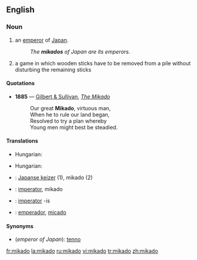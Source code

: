 {{also|mikádó}}
==English==

===Noun===
{{en-noun}}

# {{context|literary}} an [[emperor]] of [[Japan]].
#:''The '''mikados''' of Japan are its emperors.''
# a game in which wooden sticks have to be removed from a pile without disturbing the remaining sticks

====Quotations====

*'''1885''' — [[w:Gilbert and Sullivan|Gilbert & Sullivan]], ''[[s:The_Mikado|The Mikado]]''
*:Our great '''Mikado''', virtuous man,
*:When he to rule our land began,
*:Resolved to try a plan whereby
*:Young men might best be steadied.

====Translations====
{{trans-top|an emperor of Japan}}
*Hungarian: {{t-|hu|mikádó}}
{{trans-mid}}
{{trans-bottom}}

{{trans-top|a game}}
*Hungarian: {{t-|hu|mikádó}}
{{trans-mid}}
{{trans-bottom}}

{{checktrans-top}}
*{{ttbc|Dutch}}: [[Japanse keizer]] {{m}} (1), mikado {{m}} (2)
*{{ttbc|Interlingua}}: [[imperator]], mikado
{{checktrans-mid}}
*{{ttbc|Latin}}: [[imperator]] -is
*{{ttbc|Spanish}}: [[emperador]], [[micado]]
{{checktrans-bottom}}

====Synonyms====
* (''emperor of Japan''): [[tenno]]

[[fr:mikado]]
[[la:mikado]]
[[ru:mikado]]
[[vi:mikado]]
[[tr:mikado]]
[[zh:mikado]]